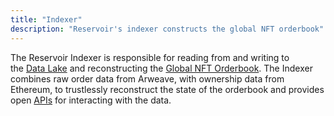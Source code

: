 ```yaml
---
title: "Indexer"
description: "Reservoir's indexer constructs the global NFT orderbook"
---
```


The Reservoir Indexer is responsible for reading from and writing to the [Data Lake](/docs/data-lake) and reconstructing the [Global NFT Orderbook](/docs/global-nft-orderbook). The Indexer combines raw order data from Arweave, with ownership data from Ethereum, to trustlessly reconstruct the state of the orderbook and provides open [APIs](/reference/getting-started) for interacting with the data.
